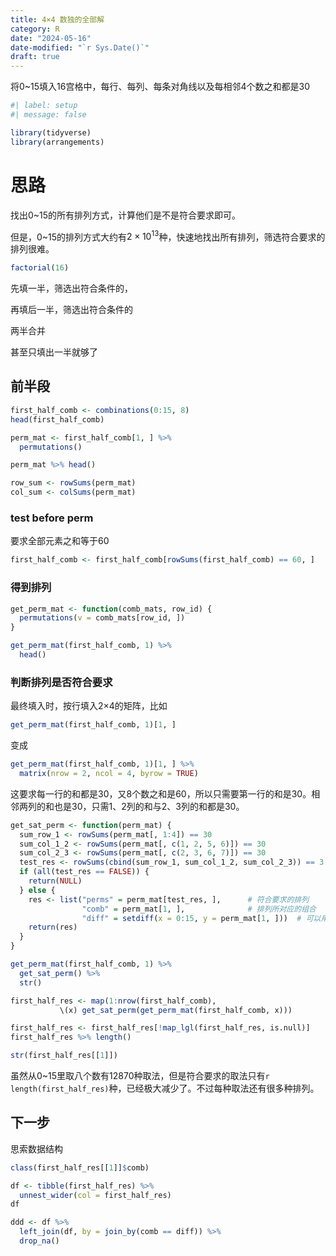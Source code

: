 ```yaml
---
title: 4×4 数独的全部解
category: R
date: "2024-05-16"
date-modified: "`r Sys.Date()`"
draft: true
---
```


将0~15填入16宫格中，每行、每列、每条对角线以及每相邻4个数之和都是30

```r
#| label: setup
#| message: false

library(tidyverse)
library(arrangements)
```

# 思路

找出0~15的所有排列方式，计算他们是不是符合要求即可。

但是，0~15的排列方式大约有$2 \times 10^{13}$种，快速地找出所有排列，筛选符合要求的排列很难。

```r
factorial(16)
```

先填一半，筛选出符合条件的，

再填后一半，筛选出符合条件的

两半合并

甚至只填出一半就够了



## 前半段

```r
first_half_comb <- combinations(0:15, 8)
head(first_half_comb)
```

```r
perm_mat <- first_half_comb[1, ] %>% 
  permutations()
```



```r
perm_mat %>% head()
```


```r
row_sum <- rowSums(perm_mat)
col_sum <- colSums(perm_mat)
```



### test before perm

要求全部元素之和等于60

```r
first_half_comb <- first_half_comb[rowSums(first_half_comb) == 60, ]
```



### 得到排列

```r
get_perm_mat <- function(comb_mats, row_id) {
  permutations(v = comb_mats[row_id, ])
}

get_perm_mat(first_half_comb, 1) %>% 
  head()
```

### 判断排列是否符合要求

最终填入时，按行填入2×4的矩阵，比如

```r
get_perm_mat(first_half_comb, 1)[1, ]
```

变成

```r
get_perm_mat(first_half_comb, 1)[1, ] %>% 
  matrix(nrow = 2, ncol = 4, byrow = TRUE)
```

这要求每一行的和都是30，又8个数之和是60，所以只需要第一行的和是30。相邻两列的和也是30，只需1、2列的和与2、3列的和都是30。




```r
get_sat_perm <- function(perm_mat) {
  sum_row_1 <- rowSums(perm_mat[, 1:4]) == 30
  sum_col_1_2 <- rowSums(perm_mat[, c(1, 2, 5, 6)]) == 30
  sum_col_2_3 <- rowSums(perm_mat[, c(2, 3, 6, 7)]) == 30
  test_res <- rowSums(cbind(sum_row_1, sum_col_1_2, sum_col_2_3)) == 3
  if (all(test_res == FALSE)) {
    return(NULL)
  } else {
    res <- list("perms" = perm_mat[test_res, ],      # 符合要求的排列
                "comb" = perm_mat[1, ],              # 排列所对应的组合
                "diff" = setdiff(x = 0:15, y = perm_mat[1, ]))  # 可以用来填后一半的数
    return(res)
  }
}

get_perm_mat(first_half_comb, 1) %>% 
  get_sat_perm() %>% 
  str()
```


```r
first_half_res <- map(1:nrow(first_half_comb),
           \(x) get_sat_perm(get_perm_mat(first_half_comb, x)))
```


```r
first_half_res <- first_half_res[!map_lgl(first_half_res, is.null)]
first_half_res %>% length()

str(first_half_res[[1]])
```

虽然从0~15里取八个数有12870种取法，但是符合要求的取法只有`r length(first_half_res)`种，已经极大减少了。不过每种取法还有很多种排列。

## 下一步

思索数据结构

```r
class(first_half_res[[1]]$comb)
```


```r
df <- tibble(first_half_res) %>% 
  unnest_wider(col = first_half_res) 
df
```

```r
ddd <- df %>% 
  left_join(df, by = join_by(comb == diff)) %>% 
  drop_na()
```

